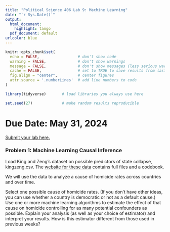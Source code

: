 ```yaml
---
title: "Political Science 406 Lab 9: Machine Learning"
date: "`r Sys.Date()`"
output:
  html_document:
    highlight: tango
  pdf_document: default
urlcolor: blue
---
```


```r
knitr::opts_chunk$set(
  echo = FALSE,                 # don't show code
  warning = FALSE,              # don't show warnings
  message = FALSE,              # don't show messages (less serious warnings)
  cache = FALSE,                # set to TRUE to save results from last compilation
  fig.align = "center",         # center figures
  attr.source = '.numberLines'  # add line numbers to code
)

library(tidyverse)       # load libraries you always use here

set.seed(27)             # make random results reproducible
```

# Due Date: May 31, 2024

[Submit your lab here.](https://canvas.northwestern.edu/courses/211656/assignments/1392772)

### Problem 1: Machine Learning Causal Inference

Load King and Zeng’s dataset on possible predictors of state collapse, kingzeng.csv. The [website for these data](https://dataverse.harvard.edu/dataset.xhtml?persistentId=hdl:
1902.1/RPQIODIANR) contains full files and a codebook.

We will use the data to analyze a cause of homicide rates across countries and over time.

Select one possible cause of homicide rates. (If you don’t have other ideas, you can use whether a country
is democratic or not as a default cause.) Use one or more machine learning algorithms to estimate the effect
of that cause on homicide controlling for as many potential confounders as possible. Explain your analysis
(as well as your choice of estimator) and interpret your results. How is this estimator different from those used in previous weeks?